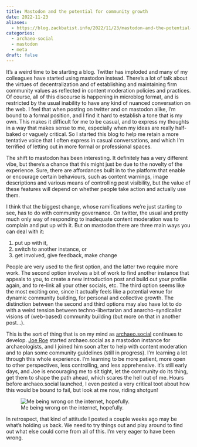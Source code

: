 ```yaml
---
title: Mastodon and the potential for community growth
date: 2022-11-23
aliases: 
  - https://blog.zackbatist.info/2022/11/23/mastodon-and-the-potential-for-community-growth/
categories: 
  - archaeo-social
  - mastodon
  - meta
draft: false
---
```


It's a weird time to be starting a blog. Twitter has imploded and many of my colleagues have started using mastodon instead. There's a lot of talk about the virtues of decentralization and of establishing and maintaining firm community values as reflected in content moderation policies and practices. Of course, all of this discourse is happening in microblog format, and is restricted by the usual inability to have any kind of nuanced conversation on the web. I feel that when posting on twitter and on mastodon alike, I'm bound to a formal position, and I find it hard to establish a tone that is my own. This makes it difficult for me to be casual, and to express my thoughts in a way that makes sense to me, especially when my ideas are really half-baked or vaguely critical. So I started this blog to help me retain a more tentative voice that I often express in casual conversations, and which I'm terrified of letting out in more formal or professional spaces.

The shift to mastodon has been interesting. It definitely has a very different vibe, but there's a chance that this might just be due to the novelty of the experience. Sure, there are affordances built in to the platform that enable or encourage certain behaviours, such as content warnings, image descriptions and various means of controlling post visibility, but the value of these features will depend on whether people take action and actually use them.

I think that the biggest change, whose ramifications we're just starting to see, has to do with community governance. On twitter, the usual and pretty much only way of responding to inadequate content moderation was to complain and put up with it. But on mastodon there are three main ways you can deal with it:

1. put up with it,
2. switch to another instance, or
3. get involved, give feedback, make change

People are very used to the first option, and the latter two require more work. The second option involves a bit of work to find another instance that appeals to you, to create a new introduction post and build out your profile again, and to re-link all your other socials, etc. The third option seems like the most exciting one, since it actually feels like a potential venue for dynamic community building, for personal and collective growth. The distinction between the second and third options may also have lot to do with a weird tension between techno-libertarian  and anarcho-syndicalist visions of (web-based) community building (but more on that in another post…).

This is the sort of thing that is on my mind as [archaeo.social](https://archaeo.social/about) continues to develop. [Joe Roe](https://archaeo.social/@joeroe) started archaeo.social as a mastodon instance for archaeologists, and I joined him soon after to help with content moderation and to plan some community guidelines (still in progress). I'm learning a lot through this whole experience. I'm learning to be more patient, more open to other perspectives, less controlling, and less apprehensive. it's still early days, and Joe is encouraging me to sit tight, let the community do its thing, get them to shape the path ahead, which scares the hell out of me. Hours before archaeo.social launched, I even posted a very critical toot about how this would be bound to fail, but look at me now, riding shotgun!

![Me being wrong on the internet, hopefully.](Screen-Shot-2022-11-23-at-3.10.14-AM.png)

In retrospect, that kind of attitude I posted a couple weeks ago may be what's holding us back. We need to try things out and play around to find out what else could come from all of this. I'm very eager to have been wrong.
